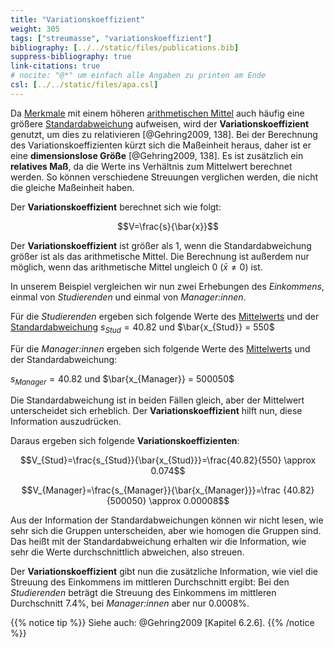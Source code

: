 ```yaml
---
title: "Variationskoeffizient"
weight: 305
tags: ["streumasse", "variationskoeffizient"]
bibliography: [../../static/files/publications.bib]
suppress-bibliography: true
link-citations: true
# nocite: "@*" um einfach alle Angaben zu printen am Ende
csl: [../../static/files/apa.csl]
---
```


Da [Merkmale](../../glossar/merkmal/index.html) mit einem höheren [arithmetischen Mittel](../../glossar/mittelwert/index.html) auch häufig eine größere [Standardabweichung](../../glossar/standardabweichung/index.html) aufweisen, wird der **Variationskoeffizient** genutzt, um dies zu relativieren [@Gehring2009, 138]. Bei der Berechnung des Variationskoeffizienten kürzt sich die Maßeinheit heraus, daher ist er eine **dimensionslose Größe** [@Gehring2009, 138]. Es ist zusätzlich ein **relatives Maß**, da die Werte ins Verhältnis zum Mittelwert berechnet werden. So können verschiedene Streuungen verglichen werden, die nicht die gleiche Maßeinheit haben.

Der **Variationskoeffizient** berechnet sich wie folgt:

$$V=\frac{s}{\bar{x}}$$

Der **Variationskoeffizient** ist größer als $1$, wenn die Standardabweichung größer ist als das arithmetische Mittel. Die Berechnung ist außerdem nur möglich, wenn das arithmetische Mittel ungleich $0$ ($\bar{x} \neq 0$) ist.

In unserem Beispiel vergleichen wir nun zwei Erhebungen des *Einkommens*, einmal von *Studierenden* und einmal von *Manager:innen*.

Für die *Studierenden* ergeben sich folgende Werte des [Mittelwerts](../../glossar/mittelwert/index.html) und der [Standardabweichung](../../glossar/standardabweichung/index.html) $s_{Stud}= 40.82$ und $\bar{x_{Stud}} = 550$

Für die *Manager:innen* ergeben sich folgende Werte des [Mittelwerts](../../glossar/mittelwert/index.html) und der Standardabweichung:

$s_{Manager}= 40.82$ und $\bar{x_{Manager}} = 500050$

Die Standardabweichung ist in beiden Fällen gleich, aber der Mittelwert unterscheidet sich erheblich. Der **Variationskoeffizient** hilft nun, diese Information auszudrücken.

Daraus ergeben sich folgende **Variationskoeffizienten**:

$$V_{Stud}=\frac{s_{Stud}}{\bar{x_{Stud}}}=\frac{40.82}{550} \approx 0.074$$

$$V_{Manager}=\frac{s_{Manager}}{\bar{x_{Manager}}}=\frac {40.82}{500050} \approx 0.00008$$


Aus der Information der Standardabweichungen können wir nicht lesen, wie sehr sich die Gruppen unterscheiden, aber wie homogen die Gruppen sind. Das heißt mit der Standardabweichung erhalten wir die Information, wie sehr die Werte durchschnittlich abweichen, also streuen.

Der **Variationskoeffizient** gibt nun die zusätzliche Information, wie viel die Streuung des Einkommens im mittleren Durchschnitt ergibt: Bei den *Studierenden* beträgt die Streuung des Einkommens im mittleren Durchschnitt $7.4\%$, bei *Manager:innen* aber nur $0.0008\%$.

{{% notice tip %}}
Siehe auch: @Gehring2009 [Kapitel 6.2.6].
{{% /notice %}}